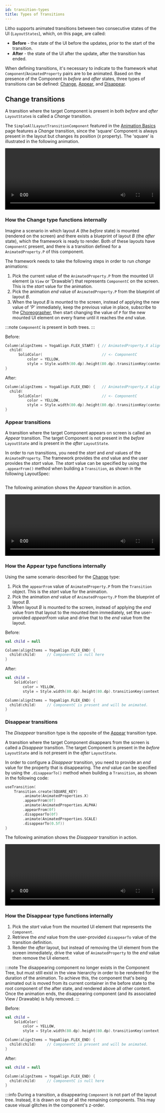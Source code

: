 ```yaml
---
id: transition-types
title: Types of Transitions
---
```



Litho supports animated transitions between two consecutive states of the UI (`LayoutStates`), which, on this page, are called:

* **Before** - the state of the UI before the updates, prior to the start of the transition.
* **After** - the state of the UI after the update, after the transition has ended.

When defining transitions, it's necessary to indicate to the framework what `Component`/`AnimatedProperty` pairs are to be animated. Based on the presence of the Component in *before* and *after* states, three types of transitions can be defined: [Change](#change-transitions), [Appear](#appear-transitions), and [Disappear](#disappear-transitions).

## Change transitions

A transition where the target Component is present in both *before* and *after* `LayoutState`s is called a *Change* transition.

The `SimpleAllLayoutTransitionComponent` featured in the [Animation Basics](transition-basics.mdx) page features a *Change* transition, since the 'square' Component is always present in the layout but changes its position (`X` property). The 'square' is illustrated in the following animation.

<video loop="true" autoplay="true" class="video" width="100%" height="200px">
  <source type="video/webm" src={useBaseUrl("/videos/transitions/basics2.webm")}></source>
  <p>Your browser does not support the video element.</p>
</video>

### How the Change type functions internally

Imagine a scenario in which layout *A* (the *before* state) is mounted (rendered on the screen) and there exists a blueprint of layout *B* (the *after* state), which the framework is ready to render. Both of these layouts have `ComponentC` present, and there is a transition defined for a `AnimatedProperty.P` of this component.

The framework needs to take the following steps in order to run *change* animations:

1. Pick the current value of the `AnimatedProperty.P` from the mounted UI element (a `View` or 'Drawable') that represents `ComponentC` on the screen. This is the *start* value for the animation.
2. Pick the animation *end* value of `AnimatedProperty.P` from the blueprint of layout *B*.
3. When the layout *B* is mounted to the screen, instead of applying the new value of 'P' immediately, keep the previous value in place, subscribe to the [Choreographer](pathname:///javadoc/com/facebook/litho/choreographercompat/ChoreographerCompat.html), then start changing the value of `P` for the new mounted UI element on every frame until it reaches the *end* value.

:::note
`ComponentC` is present in both trees.
:::

Before:

```kotlin
Column(alignItems = YogaAlign.FLEX_START) { // AnimatedProperty.X aligned to start
  child(
      SolidColor(                           // <- ComponentC
          color = YELLOW,
          style = Style.width(80.dp).height(80.dp).transitionKey(context, SQUARE_KEY)))
}
```

After:

```kotlin
Column(alignItems = YogaAlign.FLEX_END) {   // AnimatedProperty.X aligned to end
  child(
      SolidColor(                           // <- ComponentC
          color = YELLOW,
          style = Style.width(80.dp).height(80.dp).transitionKey(context, SQUARE_KEY)))
}
```

### Appear transitions

A transition where the target Component appears on screen is called an *Appear* transition. The target Component is not present in the *before* `LayoutState` and is present in the *after* `LayoutState`.

In order to run transitions, you need the *start* and *end* values of the `AnimatedProperty`. The framework provides the *end* value and the user provides the *start* value.
The *start* value can be specified by using the `.appearFrom()` method when building a `Transition`, as shown in the following LayoutSpec:

```java file=sample/src/main/java/com/facebook/samples/litho/java/animations/docs/AppearTransitionComponentSpec.java start=start end=end
```

The following animation shows the *Appear* transition in action.

<video loop="true" autoplay="true" class="video" width="100%" height="200px">
  <source type="video/webm" src={useBaseUrl("/videos/transitions/appear.webm")}></source>
  <p>Your browser does not support the video element.</p>
</video>

### How the Appear type functions internally

Using the same scenario described for the [Change](#how-the-change-type-functions-internally) type:

1. Pick the `appearFrom` value of `AnimatedProperty.P` from the `Transition` object.  This is the *start* value for the animation.
2. Pick the animation *end* value of `AnimatedProperty.P` from the blueprint of layout *B*.
3. When layout *B* is mounted to the screen, instead of applying the *end* value from that layout to the mounted item immediately, set the user-provided *appearFrom* value and drive that to the *end* value from the layout.

Before:

```kotlin
val child = null

Column(alignItems = YogaAlign.FLEX_END) {
  child(child)     // ComponentC is null here
}
```

After:

```kotlin
val child =
    SolidColor(
        color = YELLOW,
        style = Style.width(80.dp).height(80.dp).transitionKey(context, SQUARE_KEY))

Column(alignItems = YogaAlign.FLEX_END) {
  child(child)     // ComponentC is present and will be animated.
}
```

### Disappear transitions

The *Disappear* transition type is the opposite of the [Appear](#appear-transitions) transition type.

A transition where the target Component disappears from the screen is called a *Disappear* transition. The target Component is present in the *before* `LayoutState` and is not present in the *after* `LayoutState`.

In order to configure a *Disappear* transition, you need to provide an *end* value for the property that is disappearing. The *end* value can be specified by using the `.disappearTo()` method when building a `Transition`, as shown in the following code:

```kotlin
useTransition(
    Transition.create(SQUARE_KEY)
        .animate(AnimatedProperties.X)
        .appearFrom(0f)
        .animate(AnimatedProperties.ALPHA)
        .appearFrom(0f)
        .disappearTo(0f)
        .animate(AnimatedProperties.SCALE)
        .disappearTo(0.5f))
}
```

The following animation shows the *Disappear* transition in action.

<video loop="true" autoplay="true" class="video" width="100%" height="200px" >
  <source type="video/webm" src={useBaseUrl("/videos/transitions/disappear.webm")}></source>
  <p>Your browser does not support the video element.</p>
</video>

### How the Disappear type functions internally

1. Pick the *start* value from the mounted UI element that represents the `Component`.
2. Retrieve the *end* value from the user-provided `disappearTo` value of the transition definition.
3. Render the *after* layout, but instead of removing the UI element from the screen immediately, drive the value of `AnimatedProperty` to the *end* value then remove the UI element.

:::note
The disappearing component no longer exists in the Component Tree, but must still exist in the view hierarchy in order to be rendered for the duration of the animation. To achieve this, the component that's being animated out is moved from its current container in the before state to the root component of the after state, and rendered above all other content. Once the animation ends, the disappearing component (and its associated View / Drawable) is fully removed.
:::

Before:

```kotlin
val child =
    SolidColor(
        color = YELLOW,
        style = Style.width(80.dp).height(80.dp).transitionKey(context, SQUARE_KEY))

Column(alignItems = YogaAlign.FLEX_END) {
  child(child)     // ComponentC is present and will be animated.
}
```

After:

```kotlin
val child = null

Column(alignItems = YogaAlign.FLEX_END) {
  child(child)     // ComponentC is null here
}
```

:::info
During a transition, a disappearing `Component` is not part of the layout tree. Instead, it is drawn on top of all the remaining components. This may cause visual glitches in the component's z-order.
